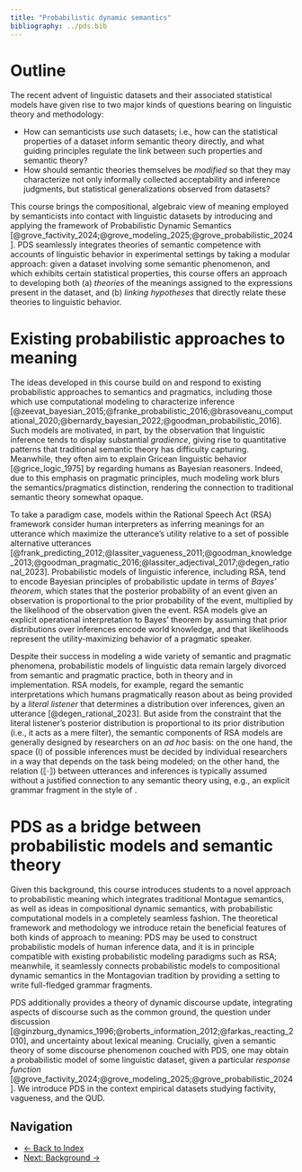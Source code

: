 ```yaml
---
title: "Probabilistic dynamic semantics"
bibliography: ../pds.bib
---
```


# Outline

The recent advent of linguistic datasets and their associated statistical models have given rise to two major kinds of questions bearing on linguistic theory and methodology:

* How can semanticists *use* such datasets; i.e., how can the statistical properties of a dataset inform semantic theory directly, and what guiding principles regulate the link between such properties and semantic theory?
* How should semantic theories themselves be *modified* so that they may characterize not only informally collected acceptability and inference judgments, but statistical generalizations observed from datasets?

This course brings the compositional, algebraic view of meaning employed by semanticists into contact with linguistic datasets by introducing and applying the framework of Probabilistic Dynamic Semantics [@grove_factivity_2024;@grove_modeling_2025;@grove_probabilistic_2024].
PDS seamlessly integrates theories of semantic competence with accounts of linguistic behavior in experimental settings by taking a modular approach:
given a dataset involving some semantic phenomenon, and which exhibits certain statistical properties, this course offers an approach to developing both (a) *theories* of the meanings assigned to the expressions present in the dataset, and (b) *linking hypotheses* that directly relate these theories to linguistic behavior.

# Existing probabilistic approaches to meaning

The ideas developed in this course build on and respond to existing probabilistic approaches to semantics and pragmatics, including those which use computational modeling to characterize inference [@zeevat_bayesian_2015;@franke_probabilistic_2016;@brasoveanu_computational_2020;@bernardy_bayesian_2022;@goodman_probabilistic_2016].
Such models are motivated, in part, by the observation that linguistic inference tends to display substantial *gradience*, giving rise to quantitative patterns that traditional semantic theory has difficulty capturing.
Meanwhile, they often aim to explain Gricean linguistic behavior [@grice_logic_1975] by regarding humans as Bayesian reasoners.
Indeed, due to this emphasis on pragmatic principles, much modeling work blurs the semantics/pragmatics distinction, rendering the connection to traditional semantic theory somewhat opaque.

To take a paradigm case, models within the Rational Speech Act (RSA) framework consider human interpreters as inferring meanings for an utterance which maximize the utterance's utility relative to a set of possible alternative utterances [@frank_predicting_2012;@lassiter_vagueness_2011;@goodman_knowledge_2013;@goodman_pragmatic_2016;@lassiter_adjectival_2017;@degen_rational_2023].
Probabilistic models of linguistic inference, including RSA, tend to encode Bayesian principles of probabilistic update in terms of *Bayes' theorem*, which states that the posterior probability of an event given an observation is proportional to the prior probability of the event, multiplied by the likelihood of the observation given the event.
RSA models give an explicit operational interpretation to Bayes' theorem by assuming that prior distributions over inferences encode world knowledge, and that likelihoods represent the utility-maximizing behavior of a pragmatic speaker.

Despite their success in modeling a wide variety of semantic and pragmatic phenomena, probabilistic models of linguistic data remain largely divorced from semantic and pragmatic practice, both in theory and in implementation.
RSA models, for example, regard the semantic interpretations which humans pragmatically reason about as being provided by a *literal listener* that determines a distribution over inferences, given an utterance [@degen_rational_2023].
But aside from the constraint that the literal listener's posterior distribution is proportional to its prior distribution (i.e., it acts as a mere filter), the semantic components of RSA models are generally designed by researchers on an *ad hoc* basis:
on the one hand, the space \(I\) of possible inferences must be decided by individual researchers in a way that depends on the task being modeled;
on the other hand, the relation \(⟦·⟧\) between utterances and inferences is typically assumed without a justified connection to any semantic theory using, e.g., an explicit grammar fragment in the style of \textcite{montague_proper_1973}.

# PDS as a bridge between probabilistic models and semantic theory

Given this background, this course introduces students to a novel approach to probabilistic meaning which integrates traditional Montague semantics, as well as ideas in compositional dynamic semantics, with probabilistic computational models in a completely seamless fashion.
The theoretical framework and methodology we introduce retain the beneficial features of both kinds of approach to meaning:
PDS may be used to construct probabilistic models of human inference data, and it is in principle compatible with existing probabilistic modeling paradigms such as RSA;
meanwhile, it seamlessly connects probabilistic models to compositional dynamic semantics in the Montagovian tradition by providing a setting to write full-fledged grammar fragments.

PDS additionally provides a theory of dynamic discourse update, integrating aspects of discourse such as the common ground, the question under discussion [@ginzburg_dynamics_1996;@roberts_information_2012;@farkas_reacting_2010], and uncertainty about lexical meaning.
Crucially, given a semantic theory of some discourse phenomenon couched with PDS, one may obtain a probabilistic model of some linguistic dataset, given a particular *response function* [@grove_factivity_2024;@grove_modeling_2025;@grove_probabilistic_2024].
We introduce PDS in the context empirical datasets studying factivity, vagueness, and the QUD.

## Navigation

- [← Back to Index](../index.html)
- [Next: Background →](../background/background.html)
